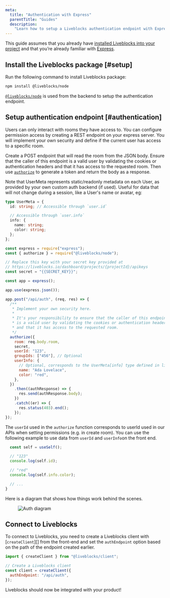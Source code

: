```yaml
---
meta:
  title: "Authentication with Express"
  parentTitle: "Guides"
  description:
    "Learn how to setup a Liveblocks authentication endpoint with Express"
---
```


This guide assumes that you already have
[installed Liveblocks into your project](/docs/get-started/javascript) and that
you’re already familiar with [Express](https://expressjs.com/).

## Install the Liveblocks package [#setup]

Run the following command to install Liveblocks package:

```bash
npm install @liveblocks/node
```

[`@liveblocks/node`][] is used from the backend to setup the authentication
endpoint.

## Setup authentication endpoint [#authentication]

Users can only interact with rooms they have access to. You can configure
permission access by creating a REST endpoint on your express server. You will
implement your own security and define if the current user has access to a
specific room.

Create a POST endpoint that will read the room from the JSON body. Ensure that
the caller of this endpoint is a valid user by validating the cookies or
authentication headers and that it has access to the requested room. Then use
[`authorize`][] to generate a token and return the body as a response.

Note that UserMeta represents static/readonly metadata on each User, as provided
by your own custom auth backend (if used). Useful for data that will not change
during a session, like a User's name or avatar, eg:

```ts
type UserMeta = {
  id: string; // Accessible through `user.id`

  // Accessible through `user.info`
  info: {
    name: string;
    color: string;
  };
};
```

```js
const express = require("express");
const { authorize } = require("@liveblocks/node");

// Replace this key with your secret key provided at
// https://liveblocks.io/dashboard/projects/{projectId}/apikeys
const secret = "{{SECRET_KEY}}";

const app = express();

app.use(express.json());

app.post("/api/auth", (req, res) => {
  /**
   * Implement your own security here.
   *
   * It's your responsibility to ensure that the caller of this endpoint
   * is a valid user by validating the cookies or authentication headers
   * and that it has access to the requested room.
   */
  authorize({
    room: req.body.room,
    secret,
    userId: "123",
    groupIds: ["456"], // Optional
    userInfo: {
      // Optional, corresponds to the UserMeta[info] type defined in liveblocks.config.ts
      name: "Ada Lovelace",
      color: "red",
    },
  })
    .then((authResponse) => {
      res.send(authResponse.body);
    })
    .catch((er) => {
      res.status(403).end();
    });
});
```

The `userId` used in the `authorize` function corresponds to userId used in our
APIs when setting permissions (e.g. in create room). You can use the following
example to use data from `userId` and `userInfo`on the front end.

```ts
  const self = useSelf();

  // "123"
  console.log(self.id);

  // "red"
  console.log(self.info.color);

  // ...
}
```

Here is a diagram that shows how things work behind the scenes.

<Figure highlight={false}>
  <Image
    src="/images/docs/auth-diagram.svg"
    alt="Auth diagram"
    layout="responsive"
    width={730}
    height={504}
    quality={90}
  />
</Figure>

## Connect to Liveblocks

To connect to Liveblocks, you need to create a Liveblocks client with
[`createClient`][] from the front-end and set the `authEndpoint` option based on
the path of the endpoint created earlier.

```js
import { createClient } from "@liveblocks/client";

// Create a Liveblocks client
const client = createClient({
  authEndpoint: "/api/auth",
});
```

Liveblocks should now be integrated with your product!

[`@liveblocks/node`]: /docs/api-reference/liveblocks-node
[`authorize`]: /docs/api-reference/liveblocks-node#authorize
